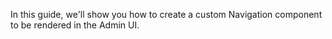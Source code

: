 
In this guide, we'll show you how to create a custom Navigation component to be rendered in the Admin UI.

